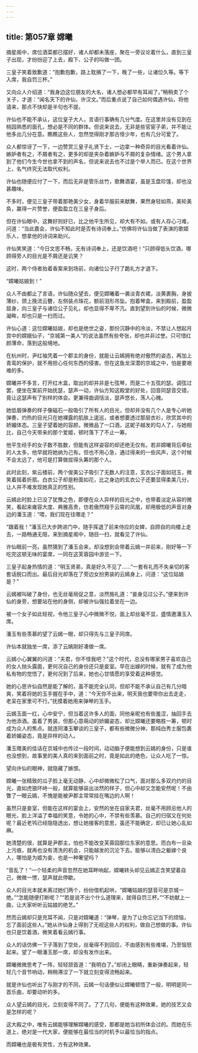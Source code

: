 ```yaml
---
---
---
```

title: 第057章 嫦曦
---





摘星阁中，席位酒菜都已摆好，诸人却都未落座，聚在一旁议论着什么，直到三皇子出现，才纷纷迎了上去，殿下、公子的叫做一团。

三皇子笑着致歉道：“抱歉抱歉，路上耽搁了一下，晚了一些，让诸位久等。等下入席，我自罚三杯。”

又向众人介绍道：“我身边这位朋友的大名，诸人想必都早有耳闻了。”稍稍卖了个关子，才道：“闻名天下的许仙，许汉文。”而后重点说了自己如何偶遇许仙，将他请来，那点不快却是半句也不提。

许仙也不能不承认，这位皇子大人，言语行事确有几分气度。在这里并没有见到在桃园熟悉的面孔，想必是不同的群体。但说来说去，无非是些官宦子弟，并不能让他多出几分在意。瞧瞧这些人，忽然觉得刚才那古怪少年，也有几分可爱了。

众人都惊讶了一下，一边赞赏三皇子礼贤下士，一边拿一种奇异的目光看着许仙。嫉妒者有之，不屑者有之，更多的却是夹杂着嫉妒与不屑的复杂情绪。这个男人拿到了他们今生今世也拿不到的声名，但说来说去也不过是个举人而已。在这个世界上，名气终究无法取代权利。

许仙也随便应付了一下，而后无非是管乐丝竹，歌舞酒宴，虽是玉盘珍馐，却也没甚趣味。

不多时，便见三皇子带着那艳美少女，身着华服前来献舞，果然身轻如燕，美轮美奂，赢得一片赞誉，便盈盈立在三皇子身后。

但在许仙眼中，这舞好则好已，比之他平生所见，却大有不如。或有人存心刁难，问道：“当此嘉会，许仙不知此时是否有诗词奉上。”仿佛将许仙当做了表演的歌姬乐人，想拿他的诗词来助兴。

许仙笑笑道：“今日文思不畅，无有诗词奉上，还是饮酒吧！”只顾得低头饮酒，哪顾得旁人的目光是不屑还是讥笑？

这时，两个侍者抬着香案来到场前，向诸位公子行了跪礼方才退下。

“嫦曦姑娘到！”

众人不由都止了言语，许仙随众望去，便见嫦曦着一袭淡青衣裙，淡黄裹胸，身披薄纱，颈上挽流云簪，左侧装点珠花，额前泪形吊坠。抱着琴盒，来到殿前，盈盈屈身，向三皇子与诸位公子见礼，却也显得不卑不亢。直到望到许仙的时候，微微凝眸，却也只是一扫而过。

许仙心道：这位嫦曦姑娘，却也是绝世之姿，那份沉静中的冷淡，不禁让人想起月宫中的嫦娥仙子，“京城第一美人”的说法虽然有些夸张，却也并非过誉。只可惜红颜薄命，落到这般境地。

在杭州时，尹红袖凭着一个郡主的身份，就能让云嫣拥有绝对傲然的姿态，再加上青鸾的保护，就不用担心任何东西的侵害。但在这鱼龙深潜的京城之中，怕是要艰难的多。

嫦曦并不多言，打开红木盒，取出的却并非是七弦琴，而是二十五弦的瑟。调弦过罢，便坐在案前开始抚瑟，瑟声一动，许仙方知这殿堂的好处，回音同瑟音交错，竟让这瑟声有了别样的体会。更兼得曲调恬淡，瑟声悠长，荡人心魄。

她低眉弹奏的样子像磁石一般吸引了所有人的目光，但却并没有几个人是专心听她弹奏，灼热的目光只在她裸露的肌肤上逡巡，或者想要透过那层衣衫，欣赏其中的娇媚体态。三皇子望着她的容颜，微微品了一口酒，这妮子越发的勾人了，与她相比，自己今天带来的那个爱姬，顿时落下了不止一筹。

他平生经手的女子数不胜数，但能有这样姿容的却还绝无仅有。若非嫦曦背后牵扯的人太多，他早就将她纳为己有。但也不用心急，通过得来的一些风声，这个时候不会太远了，他可是打算做拔得头筹的那个人。

此时此刻，紫云楼前，两个俊美公子吸引了无数人的注意，玄衣公子面如冠玉，微笑着摇着折扇。白衣公子却是粉面如花，比之身边的玄衣公子还要显得柔美几分，让人并不难发现她真正的性别。

云嫣此时脸上已没了犹豫之色，即便在众人异样的目光之中，也带着淡定从容的微笑，看起来雍容大度、典雅高贵，仿若傲然翔于云霄的凤凰，却用极低的声音对身边的潘玉道：“喂，我们现在往哪走？”

“跟着我！”潘玉已大步跨进门中，随手挥退了前来侍应的女婢，自顾自的向楼上走去，一路畅通无阻，来到摘星阁中，随目一扫，就看见了许仙。

许仙眼前一亮，虽然猜到了潘玉会来，却没想到会带着云嫣一并前来，刚好等一下吃完这顿无味的宴席，一同在这芙蓉园中游览一下。

三皇子起身热情的道：“明玉贤弟，真是好久不见了……”一套有礼而不失亲切的客套话脱口而出。最后目光却落在了旁边女扮男装的云嫣身上，问道：“这位姑娘是？”

云嫣被叫破了身份，也无丝毫局促之意，淡然施礼道：“妾身见过公子。”便来到许仙的身旁，想要站在他的身侧，却被许仙强拉着坐在一边。

被一个女子如此轻视，令他三皇子心中微微不悦，面上却丝毫不显，盛情邀潘玉入席。

潘玉有些羡慕的望了云嫣一眼，却只得先与三皇子同席。

许仙本就独坐一席，添了云嫣刚好凑做一席。

云嫣小心翼翼的问道：“夫君，你不怪我吧？”这个时代，总没有哪家男子喜欢自己的女人抛头露面，更何况自己的身份还只是妾室。早在出嫁的时候，就有了成为他私有物的觉悟了，更何况到了后来，她也心甘情愿的享受着这种感觉。

她的心思许仙自然是能了解的，虽不能完全认同，但却不能不承认自己有几分暗爽，笑着将她的玉手握在手中，道：“今天你不出来，明天我也要带你出去走走，老呆在家里可不行。”抚摸着她用来弹琴的玉手。

云嫣玉面一红，心中安宁，但当着这许多人的面，同他亲昵也有些羞涩，抽回手去为他添酒。虽着了男装，但那心意萌动的娇媚姿态，却比嫦曦还要略胜一筹，顿时成为众人的焦点。就连同潘玉攀谈的三皇子，都有些微微分神，那纯白秀士服包裹着娇媚姿态，竟是异样的动人。

潘玉赠美的佳话在京城中也传过一段时间，动动脑子便能想到云嫣的身份，只是谁也没想到，故事里的美人真的来到面前之时，竟是如此的绝色，让众人吃了一惊。

望向许仙的眼神，就隐藏了嫉恨。

嫦曦一张精致的瓜子脸上毫无动静，心中却微微松了口气，面对那么多双灼灼的目光，直如虎狼环峙一般，就算能够装出淡然的样子，但心中却又怎能安然呢！不由瞥了一眼云嫣，不愧是能被尹郡主常常挂在嘴边的人啊！

虽然只是妾室，但能在这样的宴会上，安然的坐在自家夫君，丝毫不用顾忌他人的眼光，脸上洋溢了幸福的笑意，令她的心中，不禁有些羡慕。自己的归宿又在何处呢？最近老鸨已经隐隐透出，想让她接客的意思，虽还不能确定，却已让她心乱如麻。

她清楚的很，就算是尹郡主，怕也不能改变芙蓉园那位东家的意思。而白布一旦染上污痕，就再也没有清洗的机会，只能越发的沉沦下去。能够以清白之躯嫁个良人，哪怕是为姬为妾，也是一种奢望吗？

“音乱了！”一个轻柔的声音忽然在她耳畔响起，嫦曦转头却见云嫣正含笑望着自己，微微一愣，瑟声就此停歇。

众人的目光本就未离过她们两个，纷纷借机起哄，“嫦曦姑娘的瑟音可是京城一绝。”“怎能随便打断呢？”“若是说不出个什么道理来，就得自罚三杯。”“不妨献上一曲，让大家听听云姑娘的绝艺。”

然而云嫣却只是充耳不闻，只是对嫦曦道：“弹琴，是为了让你忘记当下的烦恼，忘了面前这些人。”她从许仙身上得到了无视这些人的权利，做自己想做的事。许仙也只是饮着酒，微笑着看云嫣行事。

众人的话仿佛一下子落到了空处，丝毫得不到回应，不由感到有些难堪，乃至恼怒起来。望了一眼潘玉那一席，却没有发作出来。

嫦曦微微思考了一阵，轻轻颔首道：“我明白了。”却闭上眼睛，重新弹奏起来，轻轻几个音节响动，稍稍滞涩了一下就立刻变得流畅起来。

就是许仙也听出了与刚才的不同，云嫣一句话便似让嫦曦顿悟了一般，明明是同一首乐曲，却要动听的多。

众人望云嫣的目光，立刻变得不同了。了了几句，便能有这种效果，她的技艺又会是怎样的呢？

这大殿之中，唯有云嫣能够理解嫦曦的感受，那都是她当初所体会过的。而她在乐道上，绝对是一代大家，便能够在最恰当的时机予以最恰当的指点。

而嫦曦也是极有灵性，方有这种效果。
